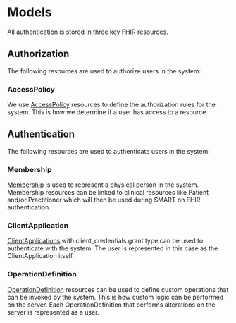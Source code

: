 # Models

All authentication is stored in three key FHIR resources.

## Authorization

The following resources are used to authorize users in the system:

### AccessPolicy
We use [AccessPolicy](../../Data_Model/R4/AccessPolicyV2.mdx) resources to define the authorization rules for the system.
This is how we determine if a user has access to a resource.

## Authentication

The following resources are used to authenticate users in the system:

### Membership

[Membership](../../Data_Model/R4/Membership.mdx) is used to represent a physical person in the system.
Membership resources can be linked to clinical resources like Patient and/or Practitioner which will then be used during SMART on FHIR authentication.

### ClientApplication

[ClientApplications](../../Data_Model/R4/ClientApplication.mdx) with client_credentials grant type can be used to authenticate with the system.
The user is represented in this case as the ClientApplication itself.

### OperationDefinition

[OperationDefinition](../../Data_Model/R4/OperationDefinition.mdx) resources can be used to define custom operations that can be invoked by the system.
This is how custom logic can be performed on the server. Each OperationDefinition that performs alterations on the server is represented as a user.